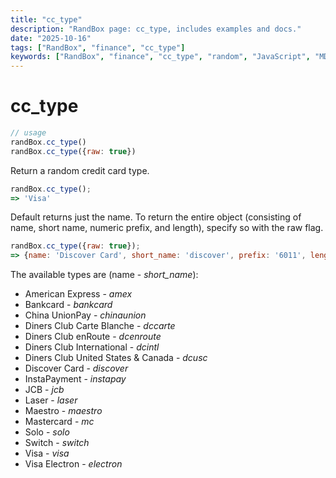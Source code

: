 ```yaml
---
title: "cc_type"
description: "RandBox page: cc_type, includes examples and docs."
date: "2025-10-16"
tags: ["RandBox", "finance", "cc_type"]
keywords: ["RandBox", "finance", "cc_type", "random", "JavaScript", "MDX"]
---
```


# cc_type

```js
// usage
randBox.cc_type()
randBox.cc_type({raw: true})
```

Return a random credit card type.

```js
randBox.cc_type();
=> 'Visa'
```

Default returns just the name. To return the entire object (consisting of name,
short name, numeric prefix, and length), specify so with the raw flag.

```js
randBox.cc_type({raw: true});
=> {name: 'Discover Card', short_name: 'discover', prefix: '6011', length: 16}
```

The available types are (name - *short_name*):

* American Express - *amex*
* Bankcard - *bankcard*
* China UnionPay - *chinaunion*
* Diners Club Carte Blanche - *dccarte*
* Diners Club enRoute - *dcenroute*
* Diners Club International - *dcintl*
* Diners Club United States & Canada - *dcusc*
* Discover Card - *discover*
* InstaPayment - *instapay*
* JCB - *jcb*
* Laser - *laser*
* Maestro - *maestro*
* Mastercard - *mc*
* Solo - *solo*
* Switch - *switch*
* Visa - *visa*
* Visa Electron - *electron*
